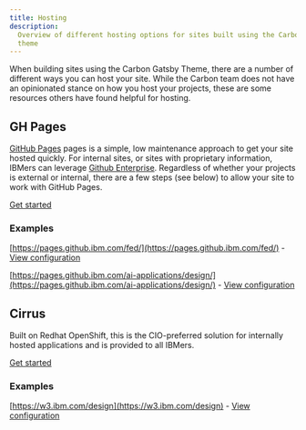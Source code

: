 ```yaml
---
title: Hosting
description:
  Overview of different hosting options for sites built using the Carbon Gatsby
  theme
---
```


<PageDescription>

When building sites using the Carbon Gatsby Theme, there are a number of
different ways you can host your site. While the Carbon team does not have an
opinionated stance on how you host your projects, these are some resources
others have found helpful for hosting.

</PageDescription>

## GH Pages

[GitHub Pages](https://pages.github.com/) pages is a simple, low maintenance approach to get your site hosted quickly. For internal sites, or sites with proprietary information, IBMers can leverage [Github Enterprise](https://w3.ibm.com/help/#/article/github_ent_ibm/github_overview?requestedTopicId=github_overview). Regardless of whether your projects is external or internal, there are a few steps (see below) to allow your site to work with GitHub Pages.

[Get started](https://www.gatsbyjs.org/docs/how-gatsby-works-with-github-pages/)

### Examples

[https://pages.github.ibm.com/fed/](https://pages.github.ibm.com/fed/) -
[View configuration](https://github.ibm.com/FED/fed.github.ibm.com)

[https://pages.github.ibm.com/ai-applications/design/](https://pages.github.ibm.com/ai-applications/design/) -
[View configuration](https://github.ibm.com/ai-applications/design)

## Cirrus

Built on Redhat OpenShift, this is the CIO-preferred solution for internally
hosted applications and is provided to all IBMers.

[Get started](https://w3.ibm.com/w3publisher/cio-hybrid-cloud-services/get-started)

### Examples

[https://w3.ibm.com/design](https://w3.ibm.com/design) -
[View configuration](https://github.ibm.com/Design/w3-design/blob/master/Dockerfile)

